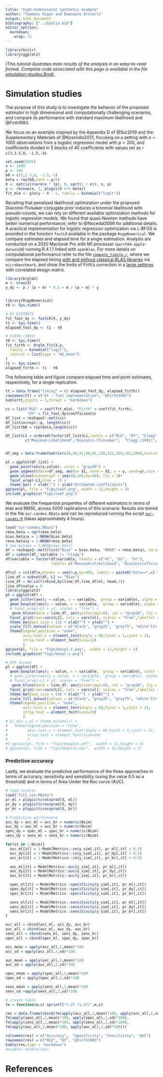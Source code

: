 ```yaml
---
title: "high-dimensional synthetic example"
author: "Tommaso Rigon and Emanuele Aliverti"
output: html_document
bibliography: ["../biblio.bib"]
editor_options: 
  markdown: 
    wrap: 72
---
```


```r
library(knitr)
library(ggplot2)
```

*(This tutorial illustrates main results of the analysis in an
easy-to-read format. Complete code associated with this page is
available in the file*
[simulation-studies.Rmd](https://github.com/tommasorigon/logistic-bias-reduction/blob/main/HIGH-DIMENSIONAL-SYNTHETIC/simulation-studies.Rmd)),

# Simulation studies

The purpose of this study is to investigate the behavior of the proposed
estimator in high dimensional and computationally challenging scenarios,
and compare its performance with standard maximum likelihood and
@Firth1993.

We focus on an example inspired by the Appendix D of @Sur2019 and the
Supplementary Materials of @Kosmidis2021, focusing on a setting with
$n=1000$ observations from a logistic regression model with $p=200$, and
coefficients divided in $5$ blocks of $40$ coefficients with values set
as `r c(3,1.5,0, -1.5,-3)`.

```r
set.seed(1991)
n <- 1000
p <- 200
b0 = c(3,1.5,0, -1.5,-3)
beta = rep(b0,each = p/5)
X <- matrix(rnorm(n * (p), 0, sqrt(1 / n)), n, p)
y <- rbinom(n, 1, plogis(X %*% beta))
fit_mle <- glm(y ~ X - 1, family = binomial("logit"))
```

Recalling that penalized likelihood optimization under the proposed
Diaconis-Ylvisaker conjugate prior induces a binomial likelihood with
pseudo-counts, we can rely on different available optimization methods
for logistic regression models. We found that quasi-Newton methods have
better numerical performance; refer to @Nocedal2006 for additional
details. A practical implementation for logistic regression optimization
via L-BFGS is provided in the function `fastLR` available in the package
`RcppNumerical`. We compare estimates and elapsed time for a single
estimation. Analysis are conducted on a 2020 Macbook Pro with M1
processor (`aarch64-apple-darwin20`) running R 4.1.1 linked with
`openblas`. For more details on computational performance refer to the
file
[`compare_timing.r`](https://github.com/tommasorigon/logistic-bias-reduction/blob/main/HIGH-DIMENSIONAL-SYNTHETIC/compare_timing.r),
where we compare the elapsed timing [with and without classical BLAS
libraries](https://github.com/tommasorigon/logistic-bias-reduction/blob/main/HIGH-DIMENSIONAL-SYNTHETIC/compare_timing.r#L25-L47)
via `microbenchmark`, and show the limits of Firth's correction in a
[large
settings](https://github.com/tommasorigon/logistic-bias-reduction/blob/main/HIGH-DIMENSIONAL-SYNTHETIC/compare_timing.r#L50-L69)
with correlated design matrix.

```r
library(brglm2)
m <- nrow(X)
y_dy <- p / (p + m) * 0.5 + m / (p + m) * y


library(RcppNumerical)
t0 <- Sys.time()

# DY ESTIMATE
fit_fast_dy <- fastLR(X, y_dy)
t1 <- Sys.time()
elapsed_fast_dy <- t1 - t0

# FIRTH (1993)
t0 <- Sys.time()
fit_firth <- brglm_fit(X,y,
  family = binomial("logit"),
  control = list(type = "AS_mean")
)
t1 <- Sys.time()
elapsed_firth <- t1 - t0
```

The following table and figure compare elapsed time and point estimates,
respectively, for a single replication.

```r
tt = data.frame("timing" = c( elapsed_fast_dy, elapsed_firth))
rownames(tt) = c("DY - fast implementation", "@Firth1993")
kable(tt,digits = 3,format = "markdown")
```

```r
cc = list("MLE" = coef(fit_mle), "Firth" = coef(fit_firth), 
          "DY" = fit_fast_dy$coefficients)
df_list = reshape2::melt(cc)
df_list$x=rep(1:p, length(cc))
df_list$b0 = rep(beta,length(cc))

df_list$L1 = ordered(factor(df_list$L1,levels = c("MLE", "DY", "Clogg", "Firth"), labels = 
         c("Maximum-Likelihood","Diaconis-Ylvisaker",  "Clogg (1991)", "Firth (1993)")))


df_seg = data.frame(matrix(c(0,40,41,80,81,120,121,160,161,200),ncol=2,byrow = T),y=unique(beta))

pl = ggplot(df_list) + 
  geom_point(aes(x,value), color = "gray50") + 
  geom_segment(data=df_seg, aes(x= X1, xend = X2, y = y, yend=y),size = 1.4, color = "black")+
  geom_vline(xintercept = seq(40,160,by=40), lty = 3)+
  facet_wrap(~L1,nrow = 1) + 
  theme_bw() + xlab("") + ylab("Estimated coefficients")
ggsave(pl, file = "figs/coef.png", width = 12,height = 3)
include_graphics("figs/coef.png")
```

We evaluate the frequentist properties of different estimators in terms of
bias and RMSE, across 5000 replications of this scenario. Results are
stored in the file `sur-candes.RData` and can be reproduced running the
script
[`sur-candes.R`](https://github.com/tommasorigon/logistic-bias-reduction/blob/main/HIGH-DIMENSIONAL-SYNTHETIC/sur-candes.R)
(takes approximately 4 hours).

```r
load("sur-candes.RData")
rmse.beta = sqrt(mse.beta)
bias.beta$x = 1:NROW(bias.beta)
rmse.beta$x = 1:NROW(rmse.beta)
# mae.beta$x = 1:NROW(mae.beta)
df = reshape2::melt(list("Bias" = bias.beta, "RMSE" = rmse.beta), id.var = "x")
df = subset(df, variable != "clogg")
df$variable = factor(df$variable, levels = c("ml", "dy",  "br"),
                     labels= c("Maximum\nlikelihood", "Diaconis\nYlvisaker",  "Firth (1993)"),ord=T)

df$xl = cut(df$x,breaks = seq(0,p,by=40), labels = paste0("beta==",c('3','3/2','0','-3/2','-3')))
line_df = subset(df, L1 == "Bias")
line_df = do.call(rbind,by(line_df,line_df$xl, head,1))
line_df$value = 0
library(ggplot2)
pl = ggplot(df) +
  geom_jitter(aes(y = value, x = variable,  group = variable), alpha = .5) +
  geom_boxplot(aes(y = value, x = variable,  group = variable), alpha = .8, color = "gray50") +
  # facet_wrap(~L1 + xl, scales = "free") +
   geom_hline(data = line_df, aes(yintercept=0), col = "gray50", lty = 3)+
  facet_grid(rows=vars(L1), cols = vars(xl), scales = "free",labeller = label_parsed) +
  theme_bw(base_size = 12) + xlab("") + ylab("") + 
  scale_fill_manual(values = c("black", "grey25", "grey75", "white"))+
  theme(legend.position = "none",
        axis.text.x = element_text(angle = 60,hjust = 1,vjust = 1),
        strip.text = element_text(size=12)
        )
ggsave(pl, file = "figs/boxpl-1.png",  width = 11,height = 5)
include_graphics("figs/boxpl-1.png")
```

```r
# EPS format
pl = ggplot(df) +
  geom_boxplot(aes(y = value, x = variable,  group = variable), color = "gray50") +
  # geom_jitter(aes(y = value, x = variable,  group = variable), alpha = .2, color = "gray") +
  # facet_wrap(~L1 + xl, scales = "free") +
   geom_hline(data = line_df, aes(yintercept=0), col = "gray50", lty = 3)+
  facet_grid(rows=vars(L1), cols = vars(xl), scales = "free",labeller = label_parsed) +
  theme_bw(base_size = 14) + xlab("") + ylab("") + 
  scale_fill_manual(values = c("black", "grey25", "grey75", "white"))+
  theme(legend.position = "none",
        axis.text.x = element_text(angle = 60,hjust = 1,vjust = 1),
        strip.text = element_text(size=16)
        )
# pl_min = pl + theme_minimal() + 
#   theme(legend.position = "none",
#         axis.text.x = element_text(angle = 60,hjust = 1,vjust = 1),
#         strip.text = element_text(size=16)
#         ) 
#2 ggsave(pl, file = "figs/boxplot.pdf",  width = 11,height = 5)
# ggsave(pl, file = "figs/boxplot.eps",  width = 11,height = 5)
```

### Predictive accuracy
Lastly, we evaluate the predictive performance of the three apporaches in terms of accuracy, sensitivity and sensibility (using the value $0.5$ as a threshold) and in terms of Area Under the Roc curve (AUC).

```r
# load results
load("full_sim.RData")
pr_ml = plogis(tcrossprod(X, ml))
pr_dy = plogis(tcrossprod(X, dy))
pr_br = plogis(tcrossprod(X, br))

# Predictive performance
acc_dy = acc_ml = acc_br = numeric(Nsim)
auc_dy = auc_ml = auc_br = numeric(Nsim)
spec_dy = spec_ml = spec_br = numeric(Nsim)
sens_dy = sens_ml = sens_br = numeric(Nsim)

for(it in 1:Nsim){
  acc_ml[it] = 1-ModelMetrics::ce(y_sim[,it], pr_ml[,it] > 0.5)
  acc_dy[it] = 1-ModelMetrics::ce(y_sim[,it], pr_dy[,it] > 0.5)
  acc_br[it] = 1-ModelMetrics::ce(y_sim[,it], pr_br[,it] > 0.5)

  auc_ml[it] = ModelMetrics::auc(y_sim[,it], pr_ml[,it])
  auc_dy[it] = ModelMetrics::auc(y_sim[,it], pr_dy[,it])
  auc_br[it] = ModelMetrics::auc(y_sim[,it], pr_br[,it])

  spec_ml[it] = ModelMetrics::specificity(y_sim[,it], pr_ml[,it])
  spec_dy[it] = ModelMetrics::specificity(y_sim[,it], pr_dy[,it])
  spec_br[it] = ModelMetrics::specificity(y_sim[,it], pr_br[,it])

  sens_ml[it] = ModelMetrics::sensitivity(y_sim[,it], pr_ml[,it])
  sens_dy[it] = ModelMetrics::sensitivity(y_sim[,it], pr_dy[,it])
  sens_br[it] = ModelMetrics::sensitivity(y_sim[,it], pr_br[,it])
}

acc_all = cbind(acc_ml, acc_dy, acc_br)
auc_all = cbind(auc_ml, auc_dy, auc_br)
sens_all = cbind(sens_ml, sens_dy, sens_br)
spec_all = cbind(spec_ml, spec_dy, spec_br)

acc_mean = apply(acc_all,2,mean)*100
acc_sd = apply(acc_all,2,sd)*100

auc_mean = apply(auc_all,2,mean)*100
auc_sd = apply(auc_all,2,sd)*100

spec_mean = apply(spec_all,2,mean)*100
spec_sd = apply(spec_all,2,sd)*100

sens_mean = apply(sens_all,2,mean)*100
sens_sd =apply(sens_all,2,sd)*100

# create table
fm = function(m,s) sprintf("%.2f (%.2f)",m,s)

res = data.frame(cbind(fm(apply(acc_all,2,mean)*100, apply(acc_all,2,sd)*100),
fm(apply(spec_all,2,mean)*100, apply(spec_all,2,sd)*100),
fm(apply(sens_all,2,mean)*100, apply(sens_all,2,sd)*100),
fm(apply(auc_all,2,mean)*100, apply(auc_all,2,sd)*100)))

colnames(res) = c("Accuracy",  "Specificity", "Sensitivity", "AUC")
rownames(res) = c("MLE", "DY", "@Firth1993")
kable(res,type = "markdown")
#xtable::xtable(res)
```

# References
